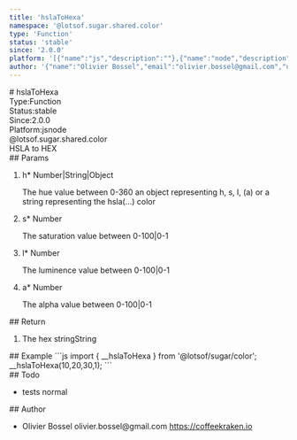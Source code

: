 ```yaml
---
title: 'hslaToHexa'
namespace: '@lotsof.sugar.shared.color'
type: 'Function'
status: 'stable'
since: '2.0.0'
platform: '[{"name":"js","description":""},{"name":"node","description":""}]'
author: '{"name":"Olivier Bossel","email":"olivier.bossel@gmail.com","url":"https://coffeekraken.io"}'
---
```

<div class="docmap-mdx">
# hslaToHexa
<div class="_metas">
<div class="_type"><span class="_type-label">Type:</span><span class="_type-value">Function</span></div>
<div class="_status"><span class="_status-label">Status:</span><span class="_status-value -stable">stable</span></div>
<div class="_since"><span class="_since-label">Since:</span><span class="_since-value">2.0.0</span></div>
<div class="_platform"><span class="_platform-label">Platform:</span><span class="_platform-value -js">js</span><span class="_platform-value -node">node</span></div>
</div>
<div class="_namespace">@lotsof.sugar.shared.color</div>
<div class="_description">
HSLA to HEX
</div>
<div class="_params">
## Params
<ol class="_list">
<li class="_item">
<span class="_name">h<span class="_required">*</span></span><span class="_default"></span> <span class="_type">Number&vert;String&vert;Object</span>
<p class="_description">The hue value between 0-360 an object representing h&comma; s&comma; l&comma; &lpar;a&rpar; or a string representing the hsla&lpar;&period;&period;&period;&rpar; color</p>
</li>
<li class="_item">
<span class="_name">s<span class="_required">*</span></span><span class="_default"></span> <span class="_type">Number</span>
<p class="_description">The saturation value between 0-100&vert;0-1</p>
</li>
<li class="_item">
<span class="_name">l<span class="_required">*</span></span><span class="_default"></span> <span class="_type">Number</span>
<p class="_description">The luminence value between 0-100&vert;0-1</p>
</li>
<li class="_item">
<span class="_name">a<span class="_required">*</span></span><span class="_default"></span> <span class="_type">Number</span>
<p class="_description">The alpha value between 0-100&vert;0-1</p>
</li>
</ol>
</div>
<div class="_return">
## Return
<ol class="_list">
<li class="_item">
<span class="_description">The hex string</span><span class="_default"></span><span class="_type">String</span>
</li>
</ol>
</div>
<div class="_examples">
## Example
```js
import { __hslaToHexa } from '@lotsof/sugar/color';
__hslaToHexa(10,20,30,1);
```
</div>
<div class="_todo">
## Todo
<ul class="_list">
<li class="_item">
<span class="_description">tests</span>
<span class="_priority -normal">normal</span>
</li>
</ul>
</div>
<div class="_author">
## Author
<ul class="_list">
<li class="_item">
<span class="_name">Olivier Bossel</span>
<span class="_email">olivier.bossel@gmail.com</span>
<a href="https://coffeekraken.io" target="_blank" class="_url">https://coffeekraken.io</a>
</li>
</ul>
</div>
</div>